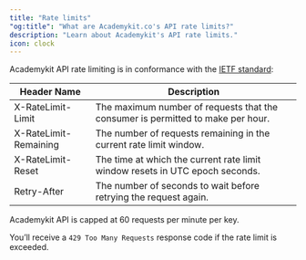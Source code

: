 ```yaml
---
title: "Rate limits"
"og:title": "What are Academykit.co's API rate limits?"
description: "Learn about Academykit's API rate limits."
icon: clock
---
```


Academykit API rate limiting is in conformance with the [IETF standard](https://datatracker.ietf.org/doc/html/draft-ietf-httpapi-ratelimit-headers):

| Header Name           | Description                                                                     |
| --------------------- | ------------------------------------------------------------------------------- |
| X-RateLimit-Limit     | The maximum number of requests that the consumer is permitted to make per hour. |
| X-RateLimit-Remaining | The number of requests remaining in the current rate limit window.              |
| X-RateLimit-Reset     | The time at which the current rate limit window resets in UTC epoch seconds.    |
| Retry-After           | The number of seconds to wait before retrying the request again.                |

Academykit API is capped at 60 requests per minute per key.

You’ll receive a `429 Too Many Requests` response code if the rate limit is exceeded.


